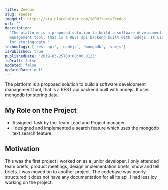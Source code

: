 ```yaml
---
title: Zeedas
slug: zeedas
imageUrl: https://via.placeholder.com/1000?text=Zeedas
url: ''
description:
  'The platform is a proposed solution to build a software development
  management tool, that is a REST api backend built with nodejs. It uses mongodb
  for storing data.'
technology: ['rest api', 'nodejs', 'mongodb', 'vuejs']
isPublished: true
publishedDate: '2019-03-25T00:00:00.012Z'
isDraft: false
updated: false
updatedDate: null
---
```


<!-- # zeedas -->

The platform is a proposed solution to build a software development management
tool, that is a REST api backend built with nodejs. It uses mongodb for storing
data.

## My Role on the Project

- Assigned Task by the Team Lead and Project manager.
- I designed and implemented a search feature which uses the mongodb text search
  feature.

## Motivation

This was the first project I worked on as a junior developer. I only attended
team briefs, product meetings, design implementation briefs, show and tell
briefs. I was moved on to another project. The codebase was poorly structured it
does not have any documentation for all its api, I had less joy working on the
project.
